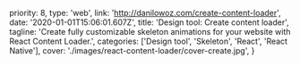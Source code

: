   priority: 8,
  type: 'web',
  link: 'http://danilowoz.com/create-content-loader',
  date: '2020-01-01T15:06:01.607Z',
  title: 'Design tool: Create content loader',
  tagline:
    'Create fully customizable skeleton animations for your website with React Content Loader.',
  categories: ['Design tool', 'Skeleton', 'React', 'React Native'],
  cover: './images/react-content-loader/cover-create.jpg',
}
